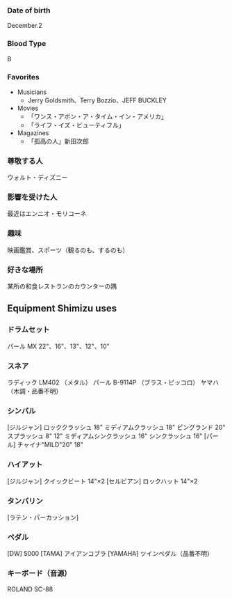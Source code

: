 ### Date of birth

December.2

### Blood Type

B

### Favorites

- Musicians
  - Jerry Goldsmith、Terry Bozzio、JEFF BUCKLEY
- Movies
  - 「ワンス・アポン・ア・タイム・イン・アメリカ」
  - 「ライフ・イズ・ビューティフル」
- Magazines
  - 「孤高の人」新田次郎

### 尊敬する人

ウォルト・ディズニー

### 影響を受けた人

最近はエンニオ・モリコーネ

### 趣味

映画鑑賞、スポーツ（観るのも、するのも）

### 好きな場所

某所の和食レストランのカウンターの隅

## Equipment Shimizu uses

### ドラムセット

パール MX
22"、16"、13"、12"、10"

### スネア

ラディック LM402
（メタル）
パール B-9114P
（ブラス・ピッコロ）
ヤマハ
（木調・品番不明）

### シンバル

[ジルジャン]
ロッククラッシュ 18"
ミディアムクラッシュ 18"
ピングランド 20"
スプラッシュ 8"
12"
ミディアムシンクラッシュ 16"
シンクラッシュ 16"
[パール]
チャイナ"MILD"20"
18"

### ハイアット

[ジルジャン]
クイックビート 14"×2
[セルビアン]
ロックハット 14"×2

### タンバリン

[ラテン・パーカッション]

### ペダル

[DW]
5000
[TAMA]
アイアンコブラ
[YAMAHA]
ツインペダル（品番不明）

### キーボード（音源）

ROLAND SC-88

